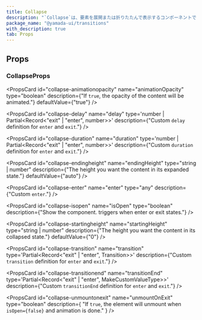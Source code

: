 ```yaml
---
title: Collapse
description: "`Collapse`は、要素を展開または折りたたんで表示するコンポーネントです。"
package_name: "@yamada-ui/transitions"
with_description: true
tab: Props
---
```


## Props

### CollapseProps

<PropsCard id="collapse-about" name="about" type="string" />

<PropsCard id="collapse-accesskey" name="accessKey" type="string" />

<PropsCard
  id="collapse-animationopacity"
  name="animationOpacity"
  type="boolean"
  description={"If `true`, the opacity of the content will be animated."}
  defaultValue={"true"}
/>

<PropsCard
  id="collapse-aria-activedescendant"
  name="aria-activedescendant"
  type="string"
/>

<PropsCard id="collapse-aria-atomic" name="aria-atomic" type="Booleanish" />

<PropsCard
  id="collapse-aria-autocomplete"
  name="aria-autocomplete"
  type='"list" | "none" | "inline" | "both"'
/>

<PropsCard
  id="collapse-aria-braillelabel"
  name="aria-braillelabel"
  type="string"
/>

<PropsCard
  id="collapse-aria-brailleroledescription"
  name="aria-brailleroledescription"
  type="string"
/>

<PropsCard id="collapse-aria-busy" name="aria-busy" type="Booleanish" />

<PropsCard
  id="collapse-aria-checked"
  name="aria-checked"
  type='boolean | "true" | "false" | "mixed"'
/>

<PropsCard id="collapse-aria-colcount" name="aria-colcount" type="number" />

<PropsCard id="collapse-aria-colindex" name="aria-colindex" type="number" />

<PropsCard
  id="collapse-aria-colindextext"
  name="aria-colindextext"
  type="string"
/>

<PropsCard id="collapse-aria-colspan" name="aria-colspan" type="number" />

<PropsCard id="collapse-aria-controls" name="aria-controls" type="string" />

<PropsCard
  id="collapse-aria-current"
  name="aria-current"
  type='type ONLY_FOR_FORMAT =
  | boolean
  | "time"
  | "true"
  | "false"
  | "step"
  | "page"
  | "location"
  | "date"'
/>

<PropsCard
  id="collapse-aria-describedby"
  name="aria-describedby"
  type="string"
/>

<PropsCard
  id="collapse-aria-description"
  name="aria-description"
  type="string"
/>

<PropsCard id="collapse-aria-details" name="aria-details" type="string" />

<PropsCard id="collapse-aria-disabled" name="aria-disabled" type="Booleanish" />

<PropsCard
  id="collapse-aria-dropeffect"
  name="aria-dropeffect"
  type='"link" | "none" | "copy" | "move" | "execute" | "popup"'
/>

<PropsCard
  id="collapse-aria-errormessage"
  name="aria-errormessage"
  type="string"
/>

<PropsCard id="collapse-aria-expanded" name="aria-expanded" type="Booleanish" />

<PropsCard id="collapse-aria-flowto" name="aria-flowto" type="string" />

<PropsCard id="collapse-aria-grabbed" name="aria-grabbed" type="Booleanish" />

<PropsCard
  id="collapse-aria-haspopup"
  name="aria-haspopup"
  type='type ONLY_FOR_FORMAT =
  | boolean
  | "dialog"
  | "menu"
  | "true"
  | "false"
  | "grid"
  | "listbox"
  | "tree"'
/>

<PropsCard id="collapse-aria-hidden" name="aria-hidden" type="Booleanish" />

<PropsCard
  id="collapse-aria-invalid"
  name="aria-invalid"
  type='boolean | "true" | "false" | "grammar" | "spelling"'
/>

<PropsCard
  id="collapse-aria-keyshortcuts"
  name="aria-keyshortcuts"
  type="string"
/>

<PropsCard id="collapse-aria-label" name="aria-label" type="string" />

<PropsCard id="collapse-aria-labelledby" name="aria-labelledby" type="string" />

<PropsCard id="collapse-aria-level" name="aria-level" type="number" />

<PropsCard
  id="collapse-aria-live"
  name="aria-live"
  type='"off" | "assertive" | "polite"'
/>

<PropsCard id="collapse-aria-modal" name="aria-modal" type="Booleanish" />

<PropsCard
  id="collapse-aria-multiline"
  name="aria-multiline"
  type="Booleanish"
/>

<PropsCard
  id="collapse-aria-multiselectable"
  name="aria-multiselectable"
  type="Booleanish"
/>

<PropsCard
  id="collapse-aria-orientation"
  name="aria-orientation"
  type='"horizontal" | "vertical"'
/>

<PropsCard id="collapse-aria-owns" name="aria-owns" type="string" />

<PropsCard
  id="collapse-aria-placeholder"
  name="aria-placeholder"
  type="string"
/>

<PropsCard id="collapse-aria-posinset" name="aria-posinset" type="number" />

<PropsCard
  id="collapse-aria-pressed"
  name="aria-pressed"
  type='boolean | "true" | "false" | "mixed"'
/>

<PropsCard id="collapse-aria-readonly" name="aria-readonly" type="Booleanish" />

<PropsCard
  id="collapse-aria-relevant"
  name="aria-relevant"
  type='type ONLY_FOR_FORMAT =
  | "text"
  | "all"
  | "additions"
  | "additions removals"
  | "additions text"
  | "removals"
  | "removals additions"
  | "removals text"
  | "text additions"
  | "text removals"'
/>

<PropsCard id="collapse-aria-required" name="aria-required" type="Booleanish" />

<PropsCard
  id="collapse-aria-roledescription"
  name="aria-roledescription"
  type="string"
/>

<PropsCard id="collapse-aria-rowcount" name="aria-rowcount" type="number" />

<PropsCard id="collapse-aria-rowindex" name="aria-rowindex" type="number" />

<PropsCard
  id="collapse-aria-rowindextext"
  name="aria-rowindextext"
  type="string"
/>

<PropsCard id="collapse-aria-rowspan" name="aria-rowspan" type="number" />

<PropsCard id="collapse-aria-selected" name="aria-selected" type="Booleanish" />

<PropsCard id="collapse-aria-setsize" name="aria-setsize" type="number" />

<PropsCard
  id="collapse-aria-sort"
  name="aria-sort"
  type='"none" | "ascending" | "descending" | "other"'
/>

<PropsCard id="collapse-aria-valuemax" name="aria-valuemax" type="number" />

<PropsCard id="collapse-aria-valuemin" name="aria-valuemin" type="number" />

<PropsCard id="collapse-aria-valuenow" name="aria-valuenow" type="number" />

<PropsCard id="collapse-aria-valuetext" name="aria-valuetext" type="string" />

<PropsCard
  id="collapse-as"
  name="as"
  type='"symbol" | "object" | "a" | "abbr" | "address" | "area" | "article" | "aside" | "audio" | "b" | "base" | "bdi" | "bdo" | "big" | "blockquote" | "body" | "br" | "button" | "canvas" | ... 149 more ... | "view"'
/>

<PropsCard id="collapse-autocapitalize" name="autoCapitalize" type="string" />

<PropsCard id="collapse-autocorrect" name="autoCorrect" type="string" />

<PropsCard id="collapse-autofocus" name="autoFocus" type="boolean" />

<PropsCard id="collapse-autosave" name="autoSave" type="string" />

<PropsCard id="collapse-classname" name="className" type="string" />

<PropsCard id="collapse-content" name="content" type="string" />

<PropsCard
  id="collapse-contenteditable"
  name="contentEditable"
  type='"inherit" | Booleanish | "plaintext-only"'
/>

<PropsCard id="collapse-contextmenu" name="contextMenu" type="string" />

<PropsCard
  id="collapse-dangerouslysetinnerhtml"
  name="dangerouslySetInnerHTML"
  type="{ __html: string | TrustedHTML }"
/>

<PropsCard id="collapse-datatype" name="datatype" type="string" />

<PropsCard id="collapse-defaultchecked" name="defaultChecked" type="boolean" />

<PropsCard
  id="collapse-defaultvalue"
  name="defaultValue"
  type="string | number | readonly string[]"
/>

<PropsCard
  id="collapse-delay"
  name="delay"
  type='number | Partial<Record<"exit" | "enter", number>>'
  description={"Custom `delay` definition for `enter` and `exit`."}
/>

<PropsCard id="collapse-dir" name="dir" type="string" />

<PropsCard id="collapse-draggable" name="draggable" type="Booleanish" />

<PropsCard
  id="collapse-duration"
  name="duration"
  type='number | Partial<Record<"exit" | "enter", number>>'
  description={"Custom `duration` definition for `enter` and `exit`."}
/>

<PropsCard
  id="collapse-endingheight"
  name="endingHeight"
  type="string | number"
  description={"The height you want the content in its expanded state."}
  defaultValue={"auto"}
/>

<PropsCard
  id="collapse-enter"
  name="enter"
  type="any"
  description={"Custom `enter`."}
/>

<PropsCard id="collapse-hidden" name="hidden" type="boolean" />

<PropsCard id="collapse-id" name="id" type="string" />

<PropsCard id="collapse-inlist" name="inlist" type="any" />

<PropsCard
  id="collapse-inputmode"
  name="inputMode"
  type='type ONLY_FOR_FORMAT =
  | "search"
  | "text"
  | "none"
  | "tel"
  | "url"
  | "email"
  | "numeric"
  | "decimal"'
/>

<PropsCard id="collapse-is" name="is" type="string" />

<PropsCard
  id="collapse-isopen"
  name="isOpen"
  type="boolean"
  description={"Show the component. triggers when enter or exit states."}
/>

<PropsCard id="collapse-itemid" name="itemID" type="string" />

<PropsCard id="collapse-itemprop" name="itemProp" type="string" />

<PropsCard id="collapse-itemref" name="itemRef" type="string" />

<PropsCard id="collapse-itemscope" name="itemScope" type="boolean" />

<PropsCard id="collapse-itemtype" name="itemType" type="string" />

<PropsCard id="collapse-lang" name="lang" type="string" />

<PropsCard id="collapse-nonce" name="nonce" type="string" />

<PropsCard
  id="collapse-onabort"
  name="onAbort"
  type="ReactEventHandler<HTMLDivElement>"
/>

<PropsCard
  id="collapse-onabortcapture"
  name="onAbortCapture"
  type="ReactEventHandler<HTMLDivElement>"
/>

<PropsCard
  id="collapse-onanimationend"
  name="onAnimationEnd"
  type="AnimationEventHandler<HTMLDivElement>"
/>

<PropsCard
  id="collapse-onanimationendcapture"
  name="onAnimationEndCapture"
  type="AnimationEventHandler<HTMLDivElement>"
/>

<PropsCard
  id="collapse-onanimationiteration"
  name="onAnimationIteration"
  type="AnimationEventHandler<HTMLDivElement>"
/>

<PropsCard
  id="collapse-onanimationiterationcapture"
  name="onAnimationIterationCapture"
  type="AnimationEventHandler<HTMLDivElement>"
/>

<PropsCard
  id="collapse-onanimationstartcapture"
  name="onAnimationStartCapture"
  type="AnimationEventHandler<HTMLDivElement>"
/>

<PropsCard
  id="collapse-onauxclick"
  name="onAuxClick"
  type="MouseEventHandler<HTMLDivElement>"
/>

<PropsCard
  id="collapse-onauxclickcapture"
  name="onAuxClickCapture"
  type="MouseEventHandler<HTMLDivElement>"
/>

<PropsCard
  id="collapse-onbeforeinput"
  name="onBeforeInput"
  type="FormEventHandler<HTMLDivElement>"
/>

<PropsCard
  id="collapse-onbeforeinputcapture"
  name="onBeforeInputCapture"
  type="FormEventHandler<HTMLDivElement>"
/>

<PropsCard
  id="collapse-onblur"
  name="onBlur"
  type="FocusEventHandler<HTMLDivElement>"
/>

<PropsCard
  id="collapse-onblurcapture"
  name="onBlurCapture"
  type="FocusEventHandler<HTMLDivElement>"
/>

<PropsCard
  id="collapse-oncanplay"
  name="onCanPlay"
  type="ReactEventHandler<HTMLDivElement>"
/>

<PropsCard
  id="collapse-oncanplaycapture"
  name="onCanPlayCapture"
  type="ReactEventHandler<HTMLDivElement>"
/>

<PropsCard
  id="collapse-oncanplaythrough"
  name="onCanPlayThrough"
  type="ReactEventHandler<HTMLDivElement>"
/>

<PropsCard
  id="collapse-oncanplaythroughcapture"
  name="onCanPlayThroughCapture"
  type="ReactEventHandler<HTMLDivElement>"
/>

<PropsCard
  id="collapse-onchange"
  name="onChange"
  type="FormEventHandler<HTMLDivElement>"
/>

<PropsCard
  id="collapse-onchangecapture"
  name="onChangeCapture"
  type="FormEventHandler<HTMLDivElement>"
/>

<PropsCard
  id="collapse-onclick"
  name="onClick"
  type="MouseEventHandler<HTMLDivElement>"
/>

<PropsCard
  id="collapse-onclickcapture"
  name="onClickCapture"
  type="MouseEventHandler<HTMLDivElement>"
/>

<PropsCard
  id="collapse-oncompositionend"
  name="onCompositionEnd"
  type="CompositionEventHandler<HTMLDivElement>"
/>

<PropsCard
  id="collapse-oncompositionendcapture"
  name="onCompositionEndCapture"
  type="CompositionEventHandler<HTMLDivElement>"
/>

<PropsCard
  id="collapse-oncompositionstart"
  name="onCompositionStart"
  type="CompositionEventHandler<HTMLDivElement>"
/>

<PropsCard
  id="collapse-oncompositionstartcapture"
  name="onCompositionStartCapture"
  type="CompositionEventHandler<HTMLDivElement>"
/>

<PropsCard
  id="collapse-oncompositionupdate"
  name="onCompositionUpdate"
  type="CompositionEventHandler<HTMLDivElement>"
/>

<PropsCard
  id="collapse-oncompositionupdatecapture"
  name="onCompositionUpdateCapture"
  type="CompositionEventHandler<HTMLDivElement>"
/>

<PropsCard
  id="collapse-oncontextmenu"
  name="onContextMenu"
  type="MouseEventHandler<HTMLDivElement>"
/>

<PropsCard
  id="collapse-oncontextmenucapture"
  name="onContextMenuCapture"
  type="MouseEventHandler<HTMLDivElement>"
/>

<PropsCard
  id="collapse-oncopy"
  name="onCopy"
  type="ClipboardEventHandler<HTMLDivElement>"
/>

<PropsCard
  id="collapse-oncopycapture"
  name="onCopyCapture"
  type="ClipboardEventHandler<HTMLDivElement>"
/>

<PropsCard
  id="collapse-oncut"
  name="onCut"
  type="ClipboardEventHandler<HTMLDivElement>"
/>

<PropsCard
  id="collapse-oncutcapture"
  name="onCutCapture"
  type="ClipboardEventHandler<HTMLDivElement>"
/>

<PropsCard
  id="collapse-ondoubleclick"
  name="onDoubleClick"
  type="MouseEventHandler<HTMLDivElement>"
/>

<PropsCard
  id="collapse-ondoubleclickcapture"
  name="onDoubleClickCapture"
  type="MouseEventHandler<HTMLDivElement>"
/>

<PropsCard
  id="collapse-ondragcapture"
  name="onDragCapture"
  type="DragEventHandler<HTMLDivElement>"
/>

<PropsCard
  id="collapse-ondragendcapture"
  name="onDragEndCapture"
  type="DragEventHandler<HTMLDivElement>"
/>

<PropsCard
  id="collapse-ondragenter"
  name="onDragEnter"
  type="DragEventHandler<HTMLDivElement>"
/>

<PropsCard
  id="collapse-ondragentercapture"
  name="onDragEnterCapture"
  type="DragEventHandler<HTMLDivElement>"
/>

<PropsCard
  id="collapse-ondragexit"
  name="onDragExit"
  type="DragEventHandler<HTMLDivElement>"
/>

<PropsCard
  id="collapse-ondragexitcapture"
  name="onDragExitCapture"
  type="DragEventHandler<HTMLDivElement>"
/>

<PropsCard
  id="collapse-ondragleave"
  name="onDragLeave"
  type="DragEventHandler<HTMLDivElement>"
/>

<PropsCard
  id="collapse-ondragleavecapture"
  name="onDragLeaveCapture"
  type="DragEventHandler<HTMLDivElement>"
/>

<PropsCard
  id="collapse-ondragover"
  name="onDragOver"
  type="DragEventHandler<HTMLDivElement>"
/>

<PropsCard
  id="collapse-ondragovercapture"
  name="onDragOverCapture"
  type="DragEventHandler<HTMLDivElement>"
/>

<PropsCard
  id="collapse-ondragstartcapture"
  name="onDragStartCapture"
  type="DragEventHandler<HTMLDivElement>"
/>

<PropsCard
  id="collapse-ondrop"
  name="onDrop"
  type="DragEventHandler<HTMLDivElement>"
/>

<PropsCard
  id="collapse-ondropcapture"
  name="onDropCapture"
  type="DragEventHandler<HTMLDivElement>"
/>

<PropsCard
  id="collapse-ondurationchange"
  name="onDurationChange"
  type="ReactEventHandler<HTMLDivElement>"
/>

<PropsCard
  id="collapse-ondurationchangecapture"
  name="onDurationChangeCapture"
  type="ReactEventHandler<HTMLDivElement>"
/>

<PropsCard
  id="collapse-onemptied"
  name="onEmptied"
  type="ReactEventHandler<HTMLDivElement>"
/>

<PropsCard
  id="collapse-onemptiedcapture"
  name="onEmptiedCapture"
  type="ReactEventHandler<HTMLDivElement>"
/>

<PropsCard
  id="collapse-onencrypted"
  name="onEncrypted"
  type="ReactEventHandler<HTMLDivElement>"
/>

<PropsCard
  id="collapse-onencryptedcapture"
  name="onEncryptedCapture"
  type="ReactEventHandler<HTMLDivElement>"
/>

<PropsCard
  id="collapse-onended"
  name="onEnded"
  type="ReactEventHandler<HTMLDivElement>"
/>

<PropsCard
  id="collapse-onendedcapture"
  name="onEndedCapture"
  type="ReactEventHandler<HTMLDivElement>"
/>

<PropsCard
  id="collapse-onerror"
  name="onError"
  type="ReactEventHandler<HTMLDivElement>"
/>

<PropsCard
  id="collapse-onerrorcapture"
  name="onErrorCapture"
  type="ReactEventHandler<HTMLDivElement>"
/>

<PropsCard
  id="collapse-onfocus"
  name="onFocus"
  type="FocusEventHandler<HTMLDivElement>"
/>

<PropsCard
  id="collapse-onfocuscapture"
  name="onFocusCapture"
  type="FocusEventHandler<HTMLDivElement>"
/>

<PropsCard
  id="collapse-ongotpointercapture"
  name="onGotPointerCapture"
  type="PointerEventHandler<HTMLDivElement>"
/>

<PropsCard
  id="collapse-ongotpointercapturecapture"
  name="onGotPointerCaptureCapture"
  type="PointerEventHandler<HTMLDivElement>"
/>

<PropsCard
  id="collapse-oninput"
  name="onInput"
  type="FormEventHandler<HTMLDivElement>"
/>

<PropsCard
  id="collapse-oninputcapture"
  name="onInputCapture"
  type="FormEventHandler<HTMLDivElement>"
/>

<PropsCard
  id="collapse-oninvalid"
  name="onInvalid"
  type="FormEventHandler<HTMLDivElement>"
/>

<PropsCard
  id="collapse-oninvalidcapture"
  name="onInvalidCapture"
  type="FormEventHandler<HTMLDivElement>"
/>

<PropsCard
  id="collapse-onkeydown"
  name="onKeyDown"
  type="KeyboardEventHandler<HTMLDivElement>"
/>

<PropsCard
  id="collapse-onkeydowncapture"
  name="onKeyDownCapture"
  type="KeyboardEventHandler<HTMLDivElement>"
/>

<PropsCard
  id="collapse-onkeypress"
  name="onKeyPress"
  type="KeyboardEventHandler<HTMLDivElement>"
/>

<PropsCard
  id="collapse-onkeypresscapture"
  name="onKeyPressCapture"
  type="KeyboardEventHandler<HTMLDivElement>"
/>

<PropsCard
  id="collapse-onkeyup"
  name="onKeyUp"
  type="KeyboardEventHandler<HTMLDivElement>"
/>

<PropsCard
  id="collapse-onkeyupcapture"
  name="onKeyUpCapture"
  type="KeyboardEventHandler<HTMLDivElement>"
/>

<PropsCard
  id="collapse-onload"
  name="onLoad"
  type="ReactEventHandler<HTMLDivElement>"
/>

<PropsCard
  id="collapse-onloadcapture"
  name="onLoadCapture"
  type="ReactEventHandler<HTMLDivElement>"
/>

<PropsCard
  id="collapse-onloadeddata"
  name="onLoadedData"
  type="ReactEventHandler<HTMLDivElement>"
/>

<PropsCard
  id="collapse-onloadeddatacapture"
  name="onLoadedDataCapture"
  type="ReactEventHandler<HTMLDivElement>"
/>

<PropsCard
  id="collapse-onloadedmetadata"
  name="onLoadedMetadata"
  type="ReactEventHandler<HTMLDivElement>"
/>

<PropsCard
  id="collapse-onloadedmetadatacapture"
  name="onLoadedMetadataCapture"
  type="ReactEventHandler<HTMLDivElement>"
/>

<PropsCard
  id="collapse-onloadstart"
  name="onLoadStart"
  type="ReactEventHandler<HTMLDivElement>"
/>

<PropsCard
  id="collapse-onloadstartcapture"
  name="onLoadStartCapture"
  type="ReactEventHandler<HTMLDivElement>"
/>

<PropsCard
  id="collapse-onlostpointercapture"
  name="onLostPointerCapture"
  type="PointerEventHandler<HTMLDivElement>"
/>

<PropsCard
  id="collapse-onlostpointercapturecapture"
  name="onLostPointerCaptureCapture"
  type="PointerEventHandler<HTMLDivElement>"
/>

<PropsCard
  id="collapse-onmousedown"
  name="onMouseDown"
  type="MouseEventHandler<HTMLDivElement>"
/>

<PropsCard
  id="collapse-onmousedowncapture"
  name="onMouseDownCapture"
  type="MouseEventHandler<HTMLDivElement>"
/>

<PropsCard
  id="collapse-onmouseenter"
  name="onMouseEnter"
  type="MouseEventHandler<HTMLDivElement>"
/>

<PropsCard
  id="collapse-onmouseleave"
  name="onMouseLeave"
  type="MouseEventHandler<HTMLDivElement>"
/>

<PropsCard
  id="collapse-onmousemove"
  name="onMouseMove"
  type="MouseEventHandler<HTMLDivElement>"
/>

<PropsCard
  id="collapse-onmousemovecapture"
  name="onMouseMoveCapture"
  type="MouseEventHandler<HTMLDivElement>"
/>

<PropsCard
  id="collapse-onmouseout"
  name="onMouseOut"
  type="MouseEventHandler<HTMLDivElement>"
/>

<PropsCard
  id="collapse-onmouseoutcapture"
  name="onMouseOutCapture"
  type="MouseEventHandler<HTMLDivElement>"
/>

<PropsCard
  id="collapse-onmouseover"
  name="onMouseOver"
  type="MouseEventHandler<HTMLDivElement>"
/>

<PropsCard
  id="collapse-onmouseovercapture"
  name="onMouseOverCapture"
  type="MouseEventHandler<HTMLDivElement>"
/>

<PropsCard
  id="collapse-onmouseup"
  name="onMouseUp"
  type="MouseEventHandler<HTMLDivElement>"
/>

<PropsCard
  id="collapse-onmouseupcapture"
  name="onMouseUpCapture"
  type="MouseEventHandler<HTMLDivElement>"
/>

<PropsCard
  id="collapse-onpaste"
  name="onPaste"
  type="ClipboardEventHandler<HTMLDivElement>"
/>

<PropsCard
  id="collapse-onpastecapture"
  name="onPasteCapture"
  type="ClipboardEventHandler<HTMLDivElement>"
/>

<PropsCard
  id="collapse-onpause"
  name="onPause"
  type="ReactEventHandler<HTMLDivElement>"
/>

<PropsCard
  id="collapse-onpausecapture"
  name="onPauseCapture"
  type="ReactEventHandler<HTMLDivElement>"
/>

<PropsCard
  id="collapse-onplay"
  name="onPlay"
  type="ReactEventHandler<HTMLDivElement>"
/>

<PropsCard
  id="collapse-onplaycapture"
  name="onPlayCapture"
  type="ReactEventHandler<HTMLDivElement>"
/>

<PropsCard
  id="collapse-onplaying"
  name="onPlaying"
  type="ReactEventHandler<HTMLDivElement>"
/>

<PropsCard
  id="collapse-onplayingcapture"
  name="onPlayingCapture"
  type="ReactEventHandler<HTMLDivElement>"
/>

<PropsCard
  id="collapse-onpointercancel"
  name="onPointerCancel"
  type="PointerEventHandler<HTMLDivElement>"
/>

<PropsCard
  id="collapse-onpointercancelcapture"
  name="onPointerCancelCapture"
  type="PointerEventHandler<HTMLDivElement>"
/>

<PropsCard
  id="collapse-onpointerdown"
  name="onPointerDown"
  type="PointerEventHandler<HTMLDivElement>"
/>

<PropsCard
  id="collapse-onpointerdowncapture"
  name="onPointerDownCapture"
  type="PointerEventHandler<HTMLDivElement>"
/>

<PropsCard
  id="collapse-onpointerenter"
  name="onPointerEnter"
  type="PointerEventHandler<HTMLDivElement>"
/>

<PropsCard
  id="collapse-onpointerleave"
  name="onPointerLeave"
  type="PointerEventHandler<HTMLDivElement>"
/>

<PropsCard
  id="collapse-onpointermove"
  name="onPointerMove"
  type="PointerEventHandler<HTMLDivElement>"
/>

<PropsCard
  id="collapse-onpointermovecapture"
  name="onPointerMoveCapture"
  type="PointerEventHandler<HTMLDivElement>"
/>

<PropsCard
  id="collapse-onpointerout"
  name="onPointerOut"
  type="PointerEventHandler<HTMLDivElement>"
/>

<PropsCard
  id="collapse-onpointeroutcapture"
  name="onPointerOutCapture"
  type="PointerEventHandler<HTMLDivElement>"
/>

<PropsCard
  id="collapse-onpointerover"
  name="onPointerOver"
  type="PointerEventHandler<HTMLDivElement>"
/>

<PropsCard
  id="collapse-onpointerovercapture"
  name="onPointerOverCapture"
  type="PointerEventHandler<HTMLDivElement>"
/>

<PropsCard
  id="collapse-onpointerup"
  name="onPointerUp"
  type="PointerEventHandler<HTMLDivElement>"
/>

<PropsCard
  id="collapse-onpointerupcapture"
  name="onPointerUpCapture"
  type="PointerEventHandler<HTMLDivElement>"
/>

<PropsCard
  id="collapse-onprogress"
  name="onProgress"
  type="ReactEventHandler<HTMLDivElement>"
/>

<PropsCard
  id="collapse-onprogresscapture"
  name="onProgressCapture"
  type="ReactEventHandler<HTMLDivElement>"
/>

<PropsCard
  id="collapse-onratechange"
  name="onRateChange"
  type="ReactEventHandler<HTMLDivElement>"
/>

<PropsCard
  id="collapse-onratechangecapture"
  name="onRateChangeCapture"
  type="ReactEventHandler<HTMLDivElement>"
/>

<PropsCard
  id="collapse-onreset"
  name="onReset"
  type="FormEventHandler<HTMLDivElement>"
/>

<PropsCard
  id="collapse-onresetcapture"
  name="onResetCapture"
  type="FormEventHandler<HTMLDivElement>"
/>

<PropsCard
  id="collapse-onresize"
  name="onResize"
  type="ReactEventHandler<HTMLDivElement>"
/>

<PropsCard
  id="collapse-onresizecapture"
  name="onResizeCapture"
  type="ReactEventHandler<HTMLDivElement>"
/>

<PropsCard
  id="collapse-onscroll"
  name="onScroll"
  type="UIEventHandler<HTMLDivElement>"
/>

<PropsCard
  id="collapse-onscrollcapture"
  name="onScrollCapture"
  type="UIEventHandler<HTMLDivElement>"
/>

<PropsCard
  id="collapse-onseeked"
  name="onSeeked"
  type="ReactEventHandler<HTMLDivElement>"
/>

<PropsCard
  id="collapse-onseekedcapture"
  name="onSeekedCapture"
  type="ReactEventHandler<HTMLDivElement>"
/>

<PropsCard
  id="collapse-onseeking"
  name="onSeeking"
  type="ReactEventHandler<HTMLDivElement>"
/>

<PropsCard
  id="collapse-onseekingcapture"
  name="onSeekingCapture"
  type="ReactEventHandler<HTMLDivElement>"
/>

<PropsCard
  id="collapse-onselect"
  name="onSelect"
  type="ReactEventHandler<HTMLDivElement>"
/>

<PropsCard
  id="collapse-onselectcapture"
  name="onSelectCapture"
  type="ReactEventHandler<HTMLDivElement>"
/>

<PropsCard
  id="collapse-onstalled"
  name="onStalled"
  type="ReactEventHandler<HTMLDivElement>"
/>

<PropsCard
  id="collapse-onstalledcapture"
  name="onStalledCapture"
  type="ReactEventHandler<HTMLDivElement>"
/>

<PropsCard
  id="collapse-onsubmit"
  name="onSubmit"
  type="FormEventHandler<HTMLDivElement>"
/>

<PropsCard
  id="collapse-onsubmitcapture"
  name="onSubmitCapture"
  type="FormEventHandler<HTMLDivElement>"
/>

<PropsCard
  id="collapse-onsuspend"
  name="onSuspend"
  type="ReactEventHandler<HTMLDivElement>"
/>

<PropsCard
  id="collapse-onsuspendcapture"
  name="onSuspendCapture"
  type="ReactEventHandler<HTMLDivElement>"
/>

<PropsCard
  id="collapse-ontimeupdate"
  name="onTimeUpdate"
  type="ReactEventHandler<HTMLDivElement>"
/>

<PropsCard
  id="collapse-ontimeupdatecapture"
  name="onTimeUpdateCapture"
  type="ReactEventHandler<HTMLDivElement>"
/>

<PropsCard
  id="collapse-ontouchcancel"
  name="onTouchCancel"
  type="TouchEventHandler<HTMLDivElement>"
/>

<PropsCard
  id="collapse-ontouchcancelcapture"
  name="onTouchCancelCapture"
  type="TouchEventHandler<HTMLDivElement>"
/>

<PropsCard
  id="collapse-ontouchend"
  name="onTouchEnd"
  type="TouchEventHandler<HTMLDivElement>"
/>

<PropsCard
  id="collapse-ontouchendcapture"
  name="onTouchEndCapture"
  type="TouchEventHandler<HTMLDivElement>"
/>

<PropsCard
  id="collapse-ontouchmove"
  name="onTouchMove"
  type="TouchEventHandler<HTMLDivElement>"
/>

<PropsCard
  id="collapse-ontouchmovecapture"
  name="onTouchMoveCapture"
  type="TouchEventHandler<HTMLDivElement>"
/>

<PropsCard
  id="collapse-ontouchstart"
  name="onTouchStart"
  type="TouchEventHandler<HTMLDivElement>"
/>

<PropsCard
  id="collapse-ontouchstartcapture"
  name="onTouchStartCapture"
  type="TouchEventHandler<HTMLDivElement>"
/>

<PropsCard
  id="collapse-ontransitionend"
  name="onTransitionEnd"
  type="TransitionEventHandler<HTMLDivElement>"
/>

<PropsCard
  id="collapse-ontransitionendcapture"
  name="onTransitionEndCapture"
  type="TransitionEventHandler<HTMLDivElement>"
/>

<PropsCard
  id="collapse-onvolumechange"
  name="onVolumeChange"
  type="ReactEventHandler<HTMLDivElement>"
/>

<PropsCard
  id="collapse-onvolumechangecapture"
  name="onVolumeChangeCapture"
  type="ReactEventHandler<HTMLDivElement>"
/>

<PropsCard
  id="collapse-onwaiting"
  name="onWaiting"
  type="ReactEventHandler<HTMLDivElement>"
/>

<PropsCard
  id="collapse-onwaitingcapture"
  name="onWaitingCapture"
  type="ReactEventHandler<HTMLDivElement>"
/>

<PropsCard
  id="collapse-onwheel"
  name="onWheel"
  type="WheelEventHandler<HTMLDivElement>"
/>

<PropsCard
  id="collapse-onwheelcapture"
  name="onWheelCapture"
  type="WheelEventHandler<HTMLDivElement>"
/>

<PropsCard id="collapse-prefix" name="prefix" type="string" />

<PropsCard id="collapse-property" name="property" type="string" />

<PropsCard id="collapse-radiogroup" name="radioGroup" type="string" />

<PropsCard id="collapse-rel" name="rel" type="string" />

<PropsCard id="collapse-resource" name="resource" type="string" />

<PropsCard id="collapse-results" name="results" type="number" />

<PropsCard id="collapse-rev" name="rev" type="string" />

<PropsCard id="collapse-role" name="role" type="AriaRole" />

<PropsCard id="collapse-security" name="security" type="string" />

<PropsCard id="collapse-slot" name="slot" type="string" />

<PropsCard id="collapse-spellcheck" name="spellCheck" type="Booleanish" />

<PropsCard
  id="collapse-startingheight"
  name="startingHeight"
  type="string | number"
  description={"The height you want the content in its collapsed state."}
  defaultValue={"0"}
/>

<PropsCard
  id="collapse-suppresscontenteditablewarning"
  name="suppressContentEditableWarning"
  type="boolean"
/>

<PropsCard
  id="collapse-suppresshydrationwarning"
  name="suppressHydrationWarning"
  type="boolean"
/>

<PropsCard id="collapse-tabindex" name="tabIndex" type="number" />

<PropsCard id="collapse-title" name="title" type="string" />

<PropsCard
  id="collapse-transition"
  name="transition"
  type='Partial<Record<"exit" | "enter", Transition>>'
  description={"Custom `transition` definition for `enter` and `exit`."}
/>

<PropsCard
  id="collapse-transitionend"
  name="transitionEnd"
  type='Partial<Record<"exit" | "enter", MakeCustomValueType<TargetProperties>>>'
  description={"Custom `transitionEnd` definition for `enter` and `exit`."}
/>

<PropsCard id="collapse-translate" name="translate" type='"yes" | "no"' />

<PropsCard id="collapse-typeof" name="typeof" type="string" />

<PropsCard
  id="collapse-unmountonexit"
  name="unmountOnExit"
  type="boolean"
  description={
    "If `true`, the element will unmount when `isOpen={false}` and animation is done."
  }
/>

<PropsCard id="collapse-unselectable" name="unselectable" type='"on" | "off"' />

<PropsCard id="collapse-vocab" name="vocab" type="string" />
